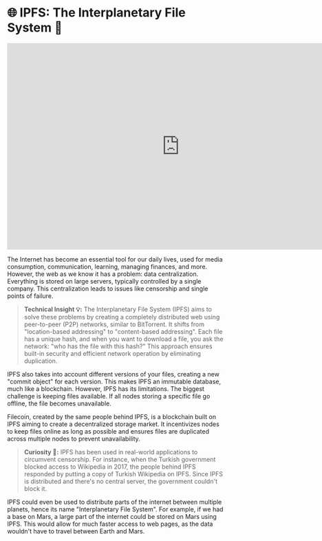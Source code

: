 # 🌐 IPFS: The Interplanetary File System 🚀

<iframe width="800" height="480" src="https://www.youtube.com/embed/5Uj6uR3fp-U" frameborder="0" allow="accelerometer; autoplay; clipboard-write; encrypted-media; gyroscope; picture-in-picture" allowfullscreen></iframe>

The Internet has become an essential tool for our daily lives, used for media consumption, communication, learning, managing finances, and more. However, the web as we know it has a problem: data centralization. Everything is stored on large servers, typically controlled by a single company. This centralization leads to issues like censorship and single points of failure.

> **Technical Insight 💡:** The Interplanetary File System (IPFS) aims to solve these problems by creating a completely distributed web using peer-to-peer (P2P) networks, similar to BitTorrent. It shifts from "location-based addressing" to "content-based addressing". Each file has a unique hash, and when you want to download a file, you ask the network: "who has the file with this hash?" This approach ensures built-in security and efficient network operation by eliminating duplication.

IPFS also takes into account different versions of your files, creating a new "commit object" for each version. This makes IPFS an immutable database, much like a blockchain. However, IPFS has its limitations. The biggest challenge is keeping files available. If all nodes storing a specific file go offline, the file becomes unavailable. 

Filecoin, created by the same people behind IPFS, is a blockchain built on IPFS aiming to create a decentralized storage market. It incentivizes nodes to keep files online as long as possible and ensures files are duplicated across multiple nodes to prevent unavailability.

> **Curiosity 🧐:** IPFS has been used in real-world applications to circumvent censorship. For instance, when the Turkish government blocked access to Wikipedia in 2017, the people behind IPFS responded by putting a copy of Turkish Wikipedia on IPFS. Since IPFS is distributed and there's no central server, the government couldn't block it.

IPFS could even be used to distribute parts of the internet between multiple planets, hence its name "Interplanetary File System". For example, if we had a base on Mars, a large part of the internet could be stored on Mars using IPFS. This would allow for much faster access to web pages, as the data wouldn't have to travel between Earth and Mars.

